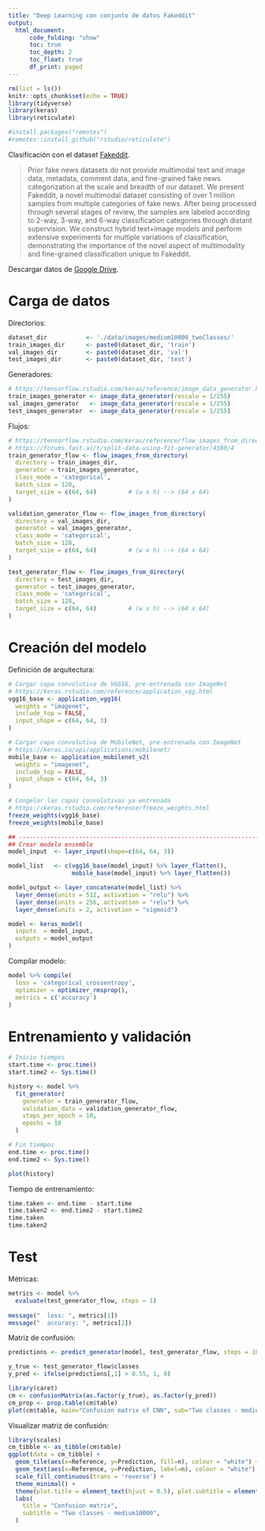---
title: "Deep Learning con conjunto de datos Fakeddit"
output:
  html_document:
      code_folding: "show"
      toc: true
      toc_depth: 2
      toc_float: true
      df_print: paged
---

```{r setup, include=FALSE}
rm(list = ls())
knitr::opts_chunk$set(echo = TRUE)
library(tidyverse)
library(keras)
library(reticulate)

#install.packages("remotes")
#remotes::install_github("rstudio/reticulate")
```

Clasificación con el dataset [Fakeddit](https://github.com/entitize/Fakeddit).

> Prior fake news datasets do not provide multimodal text and image data, metadata, comment data, and fine-grained fake news categorization at the scale and breadth of our dataset. We present Fakeddit, a novel multimodal dataset consisting of over 1 million samples from multiple categories of fake news. After being processed through several stages of review, the samples are labeled according to 2-way, 3-way, and 6-way classification categories through distant supervision. We construct hybrid text+image models and perform extensive experiments for multiple variations of classification, demonstrating the importance of the novel aspect of multimodality and fine-grained classification unique to Fakeddit.

Descargar datos de [Google Drive](https://drive.google.com/drive/folders/1qYWWdfdp-OAxKNXbKgAMh2x3p04X55TO?usp=sharing).

# Carga de datos
Directorios:
```{r}
dataset_dir           <- './data/images/medium10000_twoClasses/'
train_images_dir      <- paste0(dataset_dir, 'train')
val_images_dir        <- paste0(dataset_dir, 'val')
test_images_dir       <- paste0(dataset_dir, 'test')
```

Generadores:
```{r}
# https://tensorflow.rstudio.com/keras/reference/image_data_generator.html 
train_images_generator <- image_data_generator(rescale = 1/255)
val_images_generator   <- image_data_generator(rescale = 1/255)
test_images_generator  <- image_data_generator(rescale = 1/255)
```

Flujos:
```{r}
# https://tensorflow.rstudio.com/keras/reference/flow_images_from_directory.html
# https://forums.fast.ai/t/split-data-using-fit-generator/4380/4
train_generator_flow <- flow_images_from_directory(
  directory = train_images_dir,
  generator = train_images_generator,
  class_mode = 'categorical',
  batch_size = 128,
  target_size = c(64, 64)         # (w x h) --> (64 x 64)
)

validation_generator_flow <- flow_images_from_directory(
  directory = val_images_dir,
  generator = val_images_generator,
  class_mode = 'categorical',
  batch_size = 128,
  target_size = c(64, 64)         # (w x h) --> (64 x 64)
)

test_generator_flow <- flow_images_from_directory(
  directory = test_images_dir,
  generator = test_images_generator,
  class_mode = 'categorical',
  batch_size = 128,
  target_size = c(64, 64)         # (w x h) --> (64 x 64)
)
```

# Creación del modelo

Definición de arquitectura:
```{r}
# Cargar capa convolutiva de VGG16, pre-entrenada con ImageNet
# https://keras.rstudio.com/reference/application_vgg.html
vgg16_base <- application_vgg16(
  weights = "imagenet",
  include_top = FALSE,
  input_shape = c(64, 64, 3)
)

# Cargar capa convolutiva de MobileNet, pre-entrenada con ImageNet
# https://keras.io/api/applications/mobilenet/
mobile_base <- application_mobilenet_v2(
  weights = "imagenet",
  include_top = FALSE,
  input_shape = c(64, 64, 3)
)

# Congelar las capas convolutivas ya entrenada
# https://keras.rstudio.com/reference/freeze_weights.html
freeze_weights(vgg16_base)
freeze_weights(mobile_base)

## -------------------------------------------------------------------------------------
## Crear modelo ensemble
model_input  <- layer_input(shape=c(64, 64, 3))

model_list   <- c(vgg16_base(model_input) %>% layer_flatten(), 
                  mobile_base(model_input) %>% layer_flatten())

model_output <- layer_concatenate(model_list) %>%
  layer_dense(units = 512, activation = "relu") %>%
  layer_dense(units = 256, activation = "relu") %>%
  layer_dense(units = 2, activation = "sigmoid")

model <- keras_model(
  inputs  = model_input, 
  outputs = model_output
)
```

Compilar modelo:
```{r}
model %>% compile(
  loss = 'categorical_crossentropy',
  optimizer = optimizer_rmsprop(),
  metrics = c('accuracy')
)
```

# Entrenamiento y validación

```{r}
# Inicio tiempos
start.time <- proc.time()
start.time2 <- Sys.time()

history <- model %>% 
  fit_generator(
    generator = train_generator_flow, 
    validation_data = validation_generator_flow,
    steps_per_epoch = 10,
    epochs = 10
  )

# Fin tiempos
end.time <- proc.time()
end.time2 <- Sys.time()

plot(history)
```
Tiempo de entrenamiento:
```{r}
time.taken <- end.time - start.time
time.taken2 <- end.time2 - start.time2
time.taken
time.taken2
```

# Test
Métricas:
```{r}
metrics <- model %>% 
  evaluate(test_generator_flow, steps = 1)
  
message("  loss: ", metrics[1])
message("  accuracy: ", metrics[2])
```

Matriz de confusión:
```{r message=FALSE}
predictions <- predict_generator(model, test_generator_flow, steps = 10)

y_true <- test_generator_flow$classes
y_pred <- ifelse(predictions[,1] > 0.55, 1, 0)

library(caret)
cm <- confusionMatrix(as.factor(y_true), as.factor(y_pred))
cm_prop <- prop.table(cm$table)
plot(cm$table, main="Confusion matrix of CNN", sub="Two classes - medium10000")
```

Visualizar matriz de confusión:
```{r}
library(scales)
cm_tibble <- as_tibble(cm$table)
ggplot(data = cm_tibble) + 
  geom_tile(aes(x=Reference, y=Prediction, fill=n), colour = "white") +
  geom_text(aes(x=Reference, y=Prediction, label=n), colour = "white") +
  scale_fill_continuous(trans = 'reverse') +
  theme_minimal() +
  theme(plot.title = element_text(hjust = 0.5), plot.subtitle = element_text(hjust = 0.5)) +
  labs(
    title = "Confusion matrix",
    subtitle = "Two classes - medium10000",
  )
```